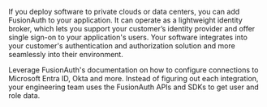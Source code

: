 If you deploy software to private clouds or data centers, you can add FusionAuth to your application. It can operate as a lightweight identity broker, which lets you support your customer’s identity provider and offer single sign-on to your application's users. Your software integrates into your customer's authentication and authorization solution and more seamlessly into their environment.

Leverage FusionAuth's documentation on how to configure connections to Microsoft Entra ID, Okta and more. Instead of figuring out each integration, your engineering team uses the FusionAuth APIs and SDKs to get user and role data.
